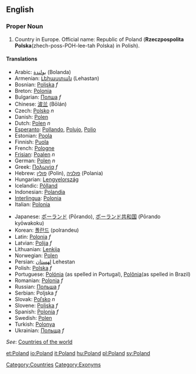{{wikipedia}}
==English==

===Proper Noun===
# Country in Europe. Official name: Republic of Poland ('''Rzeczpospolita Polska'''(zhech-poss-POH-lee-tah Polska) in Polish).

====Translations====
{{top}}
*Arabic: [[بولندة]] (Bolanda)
*Armenian: [[Լեհաստան]] (Lehastan)
*Bosnian: [[Poljska]] ''f''
*Breton: [[Polonia]]
*Bulgarian: [[Полша]] ''f''
*Chinese: [[波兰]] (Bōlán)
*Czech: [[Polsko]] ''n''
*Danish: [[Polen]]
*Dutch: [[Polen]] ''n''
*[[Esperanto]]: [[Pollando]], [[Polujo]], [[Polio]]
*Estonian: [[Poola]]
*Finnish: [[Puola]]
*French: [[Pologne]]
*[[Frisian]]: [[Poalen]] ''n''
*German: [[Polen]] ''n''
*Greek: [[Πολωνία]] ''f''
*Hebrew: [[פולין]] (Polin), [[פולניה]] (Polania)
*Hungarian: [[Lengyelország]]
*Icelandic: [[Pólland]]
*Indonesian: [[Polandia]]
*[[Interlingua]]: [[Polonia]]
*Italian: [[Polonia]]
{{mid}}
*Japanese: [[ポーランド]] (Pōrando), [[ポーランド共和国]] (Pōrando kyōwakoku)
*Korean: [[폴란드]] (polrandeu)
*Latin: [[Polonia]] ''f''
*Latvian: [[Polija]] ''f''
*Lithuanian: [[Lenkija]]
*Norwegian: [[Polen]]
*Persian: [[لهستان]] Lehestan
*Polish: [[Polska]] ''f''
*Portuguese: [[Polónia]] (as spelled in Portugal), [[Polônia]](as spelled in Brazil)
*Romanian: [[Polonia]] ''f''
*Russian: [[Польша]] ''f''
*Serbian: Poljska ''f''
*Slovak: [[Poľsko]] ''n''
*Slovene: [[Poljska]] ''f''
*Spanish: [[Polonia]] ''f''
*Swedish: [[Polen]]
*Turkish: [[Polonya]]
*Ukrainian: [[Польща]] ''f''
{{bottom}}
''See'': [[Countries of the world]]

[[Category:Countries]]
[[Category:Exonyms]]

[[et:Poland]]
[[io:Poland]]
[[it:Poland]]
[[hu:Poland]]
[[pl:Poland]]
[[sv:Poland]]